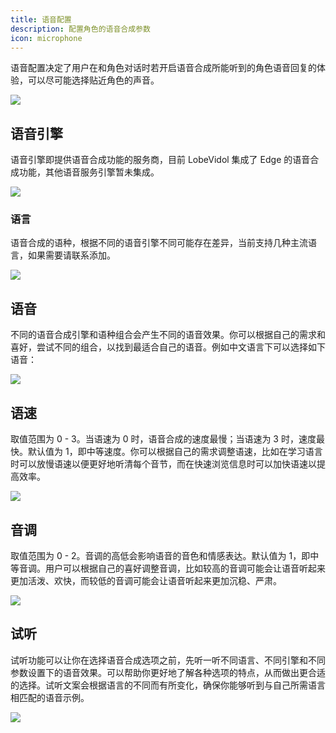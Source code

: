 ```yaml
---
title: 语音配置
description: 配置角色的语音合成参数
icon: microphone
---
```


语音配置决定了用户在和角色对话时若开启语音合成所能听到的角色语音回复的体验，可以尽可能选择贴近角色的声音。

<Frame>
  <img src="https://oss.vidol.chat/assets/1d1cfdabce08b8097c3561358c2ba619.webp" />
</Frame>

## 语音引擎

语音引擎即提供语音合成功能的服务商，目前 LobeVidol 集成了 Edge 的语音合成功能，其他语音服务引擎暂未集成。

<Frame>
  <img src="https://oss.vidol.chat/assets/dee3d8f963e5965d279ba70710ded7cb.webp" />
</Frame>

### 语言

语音合成的语种，根据不同的语音引擎不同可能存在差异，当前支持几种主流语言，如果需要请联系添加。

<Frame>
  <img src="https://oss.vidol.chat/assets/950939b62d2ee35ac35bc16e0b88ed43.webp" />
</Frame>

## 语音

不同的语音合成引擎和语种组合会产生不同的语音效果。你可以根据自己的需求和喜好，尝试不同的组合，以找到最适合自己的语音。例如中文语言下可以选择如下语音：

<Frame>
  <img src="https://oss.vidol.chat/assets/7e7e0f4e03d068152ecaf554ec00e1dc.webp" />
</Frame>

## 语速

取值范围为 0 - 3。当语速为 0 时，语音合成的速度最慢；当语速为 3 时，速度最快。默认值为 1，即中等速度。你可以根据自己的需求调整语速，比如在学习语言时可以放慢语速以便更好地听清每个音节，而在快速浏览信息时可以加快语速以提高效率。

<Frame>
  <img src="https://oss.vidol.chat/assets/2da15f471f3388f2f5e6e8653b4008bb.webp" />
</Frame>

## 音调

取值范围为 0 - 2。音调的高低会影响语音的音色和情感表达。默认值为 1，即中等音调。用户可以根据自己的喜好调整音调，比如较高的音调可能会让语音听起来更加活泼、欢快，而较低的音调可能会让语音听起来更加沉稳、严肃。

<Frame>
  <img src="https://oss.vidol.chat/assets/49e31e0775a13d73bb33b04fb44b5b48.webp" />
</Frame>

## 试听

试听功能可以让你在选择语音合成选项之前，先听一听不同语言、不同引擎和不同参数设置下的语音效果。可以帮助你更好地了解各种选项的特点，从而做出更合适的选择。试听文案会根据语言的不同而有所变化，确保你能够听到与自己所需语言相匹配的语音示例。

<Frame>
  <img src="https://oss.vidol.chat/assets/ed6ba0a3716b0b28dfe514a03fb3dc75.webp" />
</Frame>
